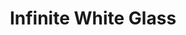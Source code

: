 ---
title: "Infinite White Glass"
images:
  color: "MUfCHtba5zu7OxTpBqiUf4GSsB3KVZpxHwQXWnrJNtyi6LeC"
  item: "MUfCHtba5zu7kSxFtdMWpiOdtxnsb5fHqjKJXcDh0yA9ENwg"
type: "magic/infinite"
crate: "glass"
unmodifiable: true
winChance: 6
---